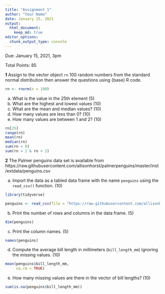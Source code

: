 ```yaml
---
title: "Assignment 1"
author: "Your Name"
date: January 15, 2021
output: 
  html_document:
    keep_md: true
editor_options: 
  chunk_output_type: console
---
```


Due: January 15, 2021, 3pm

Total Points: 85

**1** Assign to the vector object `rn` 100 random numbers from the standard normal distribution then answer the questions using {base} R code.
```r
rn <- rnorm(n = 100)
```

a. What is the value in the 25th element (5)
b. What are the highest and lowest values (10)
c. What are the mean and median values? (10)
d. How many values are less than 0? (10)
e. How many values are between 1 and 2? (10)

```r
rn[25]
range(rn)
mean(rn)
median(rn)
sum(rn < 0)
sum(rn > 1 & rn < 2)
```

**2** The Palmer penguins data set is available from https://raw.githubusercontent.com/allisonhorst/palmerpenguins/master/inst/extdata/penguins.csv

a. Import the data as a tabled data frame with the name `penguins` using the `read_csv()` function. (10)
```r
library(tidyverse)

penguins <- read_csv(file = "https://raw.githubusercontent.com/allisonhorst/palmerpenguins/master/inst/extdata/penguins.csv")
```

b. Print the number of rows and columns in the data frame. (5)
```r
dim(penguins)
```

c. Print the column names. (5)
```r
names(penguins)
```

d. Compute the average bill length in millimeters (`bill_length_mm`) ignoring the missing values. (10)
```r
mean(penguins$bill_length_mm, 
     na.rm = TRUE)
```

e. How many missing values are there in the vector of bill lengths? (10)
```r
sum(is.na(penguins$bill_length_mm))
```

